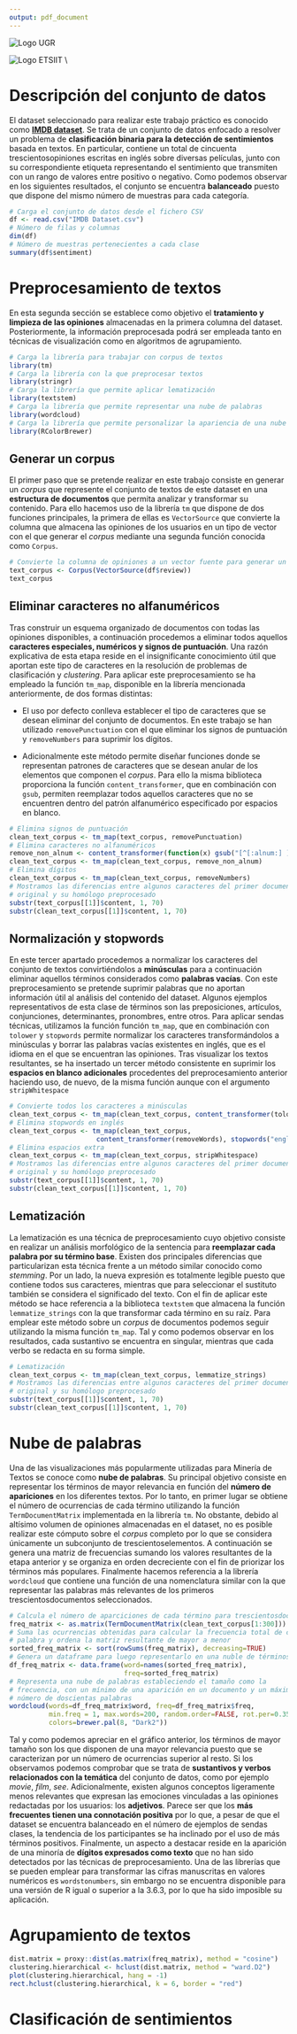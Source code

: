 ```yaml
---
output: pdf_document
---
```


\centering

![Logo UGR](imgs/logo_ugr.jpg)
\textsc{\\[1cm] \LARGE MINERÍA DE MEDIOS SOCIALES\\[1cm]}
\textsc{\Large MÁSTER EN CIENCIA DE DATOS E INGENIERÍA DE COMPUTADORES\\[1cm]}
\textsc{\Large\bfseries Práctica 1 Bloque II - Minería de Texto \\}
\noindent\rule[-1ex]{\textwidth}{3pt}
\textsc{\Large\bfseries Curso 2021-2022 \\}

\textsc{\\[1cm] \large\bfseries Autora: Lidia Sánchez Mérida \\[1cm]}
![Logo ETSIIT](imgs/etsiit_logo.png)
\textsc{\\[1cm] \large Escuela Técnica Superior de Ingenierías Informática y de Telecomunicación}\\
\textsc{\\[1cm] \large Granada, Mayo de 2022}

\pagebreak

\raggedright

# Descripción del conjunto de datos

El dataset seleccionado para realizar este trabajo práctico es conocido como [**IMDB dataset**](https://www.kaggle.com/datasets/lakshmi25npathi/imdb-dataset-of-50k-movie-reviews?select=IMDB+Dataset.csv). Se trata de un conjunto de datos enfocado a resolver un problema de **clasificación binaria para la detección de sentimientos** basada en textos. En particular, contiene un total de cincuenta trescientosopiniones escritas en inglés sobre diversas películas, junto con su correspondiente etiqueta representando el sentimiento que transmiten con un rango de valores entre positivo o negativo. Como podemos observar en los siguientes resultados, el conjunto se encuentra **balanceado** puesto que dispone del mismo número de muestras para cada categoría.

```r
# Carga el conjunto de datos desde el fichero CSV
df <- read.csv("IMDB Dataset.csv")
# Número de filas y columnas
dim(df)
# Número de muestras pertenecientes a cada clase
summary(df$sentiment)
```

# Preprocesamiento de textos

En esta segunda sección se establece como objetivo el **tratamiento y limpieza de las opiniones** almacenadas en la primera columna del dataset. Posteriormente, la información preprocesada podrá ser empleada tanto en técnicas de visualización como en algoritmos de agrupamiento. 

```r
# Carga la librería para trabajar con corpus de textos
library(tm)
# Carga la librería con la que preprocesar textos
library(stringr)
# Carga la librería que permite aplicar lematización
library(textstem)
# Carga la librería que permite representar una nube de palabras
library(wordcloud)
# Carga la librería que permite personalizar la apariencia de una nube de palabras
library(RColorBrewer)
```

## Generar un corpus 

El primer paso que se pretende realizar en este trabajo consiste en generar un *corpus* que represente el conjunto de textos de este dataset en una **estructura de documentos** que permita analizar y transformar su contenido. Para ello hacemos uso de la librería `tm` que dispone de dos funciones principales, la primera de ellas es `VectorSource` que convierte la columna que almacena las opiniones de los usuarios en un tipo de vector con el que generar el *corpus* mediante una segunda función conocida como `Corpus`.

```r
# Convierte la columna de opiniones a un vector fuente para generar un corpus
text_corpus <- Corpus(VectorSource(df$review))
text_corpus
```

## Eliminar caracteres no alfanuméricos

Tras construir un esquema organizado de documentos con todas las opiniones disponibles, a continuación procedemos a eliminar todos aquellos **caracteres especiales, numéricos y signos de puntuación**. Una razón explicativa de esta etapa reside en el insignificante conocimiento útil que aportan este tipo de caracteres en la resolución de problemas de clasificación y *clustering*. Para aplicar este preprocesamiento se ha empleado la función `tm_map`, disponible en la librería mencionada anteriormente, de dos formas distintas:

* El uso por defecto conlleva establecer el tipo de caracteres que se desean eliminar del conjunto de documentos. En este trabajo se han utilizado `removePunctuation` con el que eliminar los signos de puntuación y `removeNumbers` para suprimir los dígitos.

* Adicionalmente este método permite diseñar funciones donde se representan patrones de caracteres que se desean anular de los elementos que componen el *corpus*. Para ello la misma biblioteca proporciona la función `content_transformer`, que en combinación con `gsub`, permiten reemplazar todos aquellos caracteres que no se encuentren dentro del patrón alfanumérico especificado por espacios en blanco.

```r
# Elimina signos de puntuación
clean_text_corpus <- tm_map(text_corpus, removePunctuation)
# Elimina caracteres no alfanuméricos
remove_non_alnum <- content_transformer(function(x) gsub("[^[:alnum:] ]", "", x))
clean_text_corpus <- tm_map(clean_text_corpus, remove_non_alnum)
# Elimina dígitos
clean_text_corpus <- tm_map(clean_text_corpus, removeNumbers)
# Mostramos las diferencias entre algunos caracteres del primer documento 
# original y su homólogo preprocesado
substr(text_corpus[[1]]$content, 1, 70)
substr(clean_text_corpus[[1]]$content, 1, 70)
```

## Normalización y stopwords

En este tercer apartado procedemos a normalizar los caracteres del conjunto de textos convirtiéndolos a **minúsculas** para a continuación eliminar aquellos términos considerados como **palabras vacías**. Con este preprocesamiento se pretende suprimir palabras que no aportan información útil al análisis del contenido del dataset. Algunos ejemplos representativos de esta clase de términos son las preposiciones, artículos, conjunciones, determinantes, pronombres, entre otros. Para aplicar sendas técnicas, utilizamos la función función `tm_map`, que en combinación con `tolower` y `stopwords` permite normalizar los caracteres transformándolos a minúsculas y borrar las palabras vacías existentes en inglés, que es el idioma en el que se encuentran las opiniones. Tras visualizar los textos resultantes, se ha insertado un tercer método consistente en suprimir los **espacios en blanco adicionales** procedentes del preprocesamiento anterior haciendo uso, de nuevo, de la misma función aunque con el argumento `stripWhitespace`

```r
# Convierte todos los caracteres a minúsculas
clean_text_corpus <- tm_map(clean_text_corpus, content_transformer(tolower))
# Elimina stopwords en inglés
clean_text_corpus <- tm_map(clean_text_corpus, 
                      content_transformer(removeWords), stopwords("english"))
# Elimina espacios extra
clean_text_corpus <- tm_map(clean_text_corpus, stripWhitespace)
# Mostramos las diferencias entre algunos caracteres del primer documento 
# original y su homólogo preprocesado
substr(text_corpus[[1]]$content, 1, 70)
substr(clean_text_corpus[[1]]$content, 1, 70)
```

## Lematización

La lematización es una técnica de preprocesamiento cuyo objetivo consiste en realizar un análisis morfológico de la sentencia para **reemplazar cada palabra por su término base**. Existen dos principales diferencias que particularizan esta técnica frente a un método similar conocido como *stemming*. Por un lado, la nueva expresión es totalmente legible puesto que contiene todos sus caracteres, mientras que para seleccionar el sustituto también se considera el significado del texto. Con el fin de aplicar este método se hace referencia a la biblioteca `textstem` que almacena la función `lemmatize_strings` con la que transformar cada término en su raíz. Para emplear este método sobre un *corpus* de documentos podemos seguir utilizando la misma función `tm_map`. Tal y como podemos observar en los resultados, cada sustantivo se encuentra en singular, mientras que cada verbo se redacta en su forma simple.

```r
# Lematización
clean_text_corpus <- tm_map(clean_text_corpus, lemmatize_strings)
# Mostramos las diferencias entre algunos caracteres del primer documento 
# original y su homólogo preprocesado
substr(text_corpus[[1]]$content, 1, 70)
substr(clean_text_corpus[[1]]$content, 1, 70)
```

# Nube de palabras

Una de las visualizaciones más popularmente utilizadas para Minería de Textos se conoce como **nube de palabras**. Su principal objetivo consiste en representar los términos de mayor relevancia en función del **número de apariciones** en los diferentes textos. Por lo tanto, en primer lugar se obtiene el número de ocurrencias de cada término utilizando la función `TermDocumentMatrix` implementada en la librería `tm`. No obstante, debido al altísimo volumen de opiniones almacenadas en el dataset, no es posible realizar este cómputo sobre el *corpus* completo por lo que se considera únicamente un subconjunto de trescientoselementos. A continuación se genera una matriz de frecuencias sumando los valores resultantes de la etapa anterior y se organiza en orden decreciente con el fin de priorizar los términos más populares. Finalmente hacemos referencia a la librería `wordcloud` que contiene una función de una nomenclatura similar con la que representar las palabras más relevantes de los primeros trescientosdocumentos seleccionados.

```r
# Calcula el número de aparciciones de cada término para trescientosdocumentos
freq_matrix <- as.matrix(TermDocumentMatrix(clean_text_corpus[1:300]))
# Suma las ocurrencias obtenidas para calcular la frecuencia total de cada
# palabra y ordena la matriz resultante de mayor a menor
sorted_freq_matrix <- sort(rowSums(freq_matrix), decreasing=TRUE)
# Genera un dataframe para luego representarlo en una nuble de términos
df_freq_matrix <- data.frame(word=names(sorted_freq_matrix), 
                             freq=sorted_freq_matrix)
# Representa una nube de palabras estableciendo el tamaño como la 
# frecuencia, con un mínimo de una aparición en un documento y un máximo
# número de doscientas palabras
wordcloud(words=df_freq_matrix$word, freq=df_freq_matrix$freq, 
          min.freq = 1, max.words=200, random.order=FALSE, rot.per=0.35, 
          colors=brewer.pal(8, "Dark2"))
```

Tal y como podemos apreciar en el gráfico anterior, los términos de mayor tamaño son los que disponen de una mayor relevancia puesto que se caracterizan por un número de ocurrencias superior al resto. Si los observamos podemos comprobar que se trata de **sustantivos y verbos relacionados con la temática** del conjunto de datos, como por ejemplo *movie*, *film*, *see*. Adicionalmente, existen algunos conceptos ligeramente menos relevantes que expresan las emociones vinculadas a las opiniones redactadas por los usuarios: los **adjetivos**. Parece ser que los **más frecuentes tienen una connotación positiva** por lo que, a pesar de que el dataset se encuentra balanceado en el número de ejemplos de sendas clases, la tendencia de los participantes se ha inclinado por el uso de más términos positivos. Finalmente, un aspecto a destacar reside en la aparición de una minoría de **dígitos expresados como texto** que no han sido detectados por las técnicas de preprocesamiento. Una de las librerías que se pueden emplear para transformar las cifras manuscritas en valores numéricos es `wordstonumbers`, sin embargo no se encuentra disponible para una versión de R igual o superior a la 3.6.3, por lo que ha sido imposible su aplicación.

# Agrupamiento de textos

```r
dist.matrix = proxy::dist(as.matrix(freq_matrix), method = "cosine")
clustering.hierarchical <- hclust(dist.matrix, method = "ward.D2") 
plot(clustering.hierarchical, hang = -1)
rect.hclust(clustering.hierarchical, k = 6, border = "red")
```


# Clasificación de sentimientos

